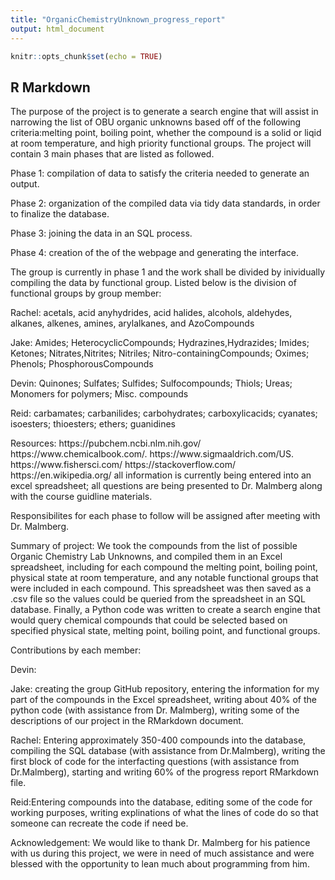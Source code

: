 ```yaml
---
title: "OrganicChemistryUnknown_progress_report"
output: html_document
---
```


```r
knitr::opts_chunk$set(echo = TRUE)
```

## R Markdown

The purpose of the project is to generate a search engine that will assist in narrowing the list of OBU organic unknowns based off of the following criteria:melting point, boiling point, whether the compound is a solid or liqid at room temperature, and high priority functional groups. The project will contain 3 main phases that are listed as followed.

Phase 1: compilation of data to satisfy the criteria needed to generate an output.

Phase 2: organization of the compiled data via tidy data standards, in order to finalize the database.

Phase 3: joining the data in an SQL process.

Phase 4: creation of the of the webpage and generating the interface.

The group is currently in phase 1 and the work shall be divided by inividually compiling the data by functional group. Listed below is the division of functional groups by group member:

Rachel: acetals, acid anyhydrides, acid halides, alcohols, aldehydes, alkanes, alkenes, amines, arylalkanes, and AzoCompounds

Jake: Amides; HeterocyclicCompounds; Hydrazines,Hydrazides; Imides; Ketones; Nitrates,Nitrites; Nitriles; Nitro-containingCompounds; Oximes; Phenols; PhosphorousCompounds


Devin: Quinones; Sulfates; Sulfides; Sulfocompounds; Thiols; Ureas; Monomers for polymers; Misc. compounds



Reid: carbamates; carbanilides; carbohydrates; carboxylicacids; cyanates; isoesters; thioesters; ethers; guanidines

Resources:
https://pubchem.ncbi.nlm.nih.gov/
https://www.chemicalbook.com/.
https://www.sigmaaldrich.com/US.
https://www.fishersci.com/ 
https://stackoverflow.com/
https://en.wikipedia.org/
all information is currently being entered into an excel spreadsheet; all questions are being presented to Dr. Malmberg along with the course guidline materials.

Responsibilites for each phase to follow will be assigned after meeting with Dr. Malmberg.



Summary of project:
  We took the compounds from the list of possible Organic Chemistry Lab Unknowns, and compiled them in an Excel spreadsheet, including for each compound
  the melting point, boiling point, physical state at room temperature, and any notable functional groups that were included in each compound.
  This spreadsheet was then saved as a .csv file so the values could be queried from the spreadsheet in an SQL database.
  Finally, a Python code was written to create a search engine that would query chemical compounds that could be selected based on specified physical 
  state, melting point, boiling point, and functional groups.
  

Contributions by each member:

Devin:

Jake: creating the group GitHub repository, entering the information for my part of the compounds in the Excel spreadsheet, 
writing about 40% of the python code (with assistance from Dr. Malmberg), writing some of the descriptions of our project in the RMarkdown document.

Rachel: Entering approximately 350-400 compounds into the database, compiling the SQL database (with assistance from Dr.Malmberg),
writing the first block of code for the interfacting questions (with assistance from Dr.Malmberg), starting and writing 60% of the progress report 
RMarkdown file. 

Reid:Entering compounds into the database, editing some of the code for working purposes, writing explinations of what the lines of code do so that someone can recreate the code if need be.

Acknowledgement: We would like to thank Dr. Malmberg for his patience with us during this project, we were in need of much assistance and were blessed
with the opportunity to lean much about programming from him.
